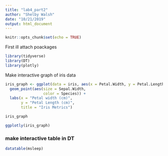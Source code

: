 ```yaml
---
title: "lab4_part2"
author: "Shelby Walsh"
date: "10/21/2019"
output: html_document
---
```


```r
knitr::opts_chunk$set(echo = TRUE)
```

First ill attach poackages


```r

library(tidyverse)
library(DT)
library(plotly)

```


Make interactive graph of iris data

```r

iris_graph <- ggplot(data = iris, aes(x = Petal.Width, y = Petal.Length))+
  geom_point(aes(size = Sepal.Width,
                 color = Species)) +
  labs(x = "Petal width (cm)",
       y = "Petal Length (cm)",
       title = "Iris Metrics")

iris_graph

ggplotly(iris_graph)

```

### make interactive table in DT

```r
datatable(msleep)
```

